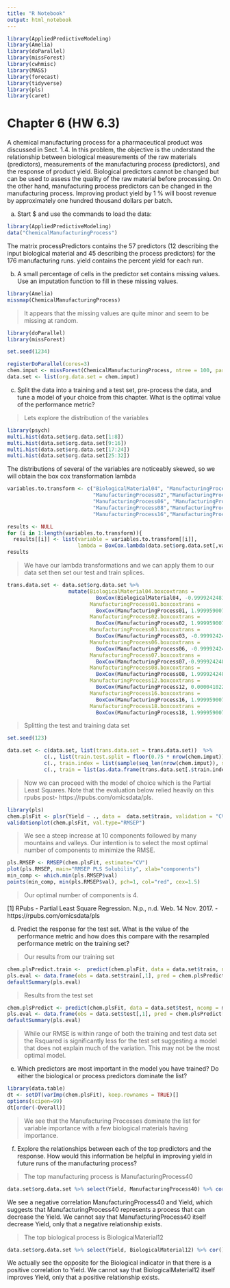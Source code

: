 ```yaml
---
title: "R Notebook"
output: html_notebook
---
```


```r
library(AppliedPredictiveModeling)
library(Amelia)
library(doParallel)
library(missForest)
library(cwhmisc)
library(MASS)
library(forecast)
library(tidyverse)
library(pls)
library(caret)
```

# Chapter 6 (HW 6.3)

A chemical manufacturing process for a pharmaceutical product was discussed in Sect. 1.4. In this problem, the objective is the understand the relationship between biological measurements of the raw materials (predictors), measurements of the manufacturing process (predictors), and the response of product yield. Biological predictors cannot be changed but can be used to assess the quality of the raw material before processing. On the other hand, manufacturing process predictors can be changed in the manufacturing process. Improving product yield by 1 % will boost revenue by approximately one hundred thousand dollars per batch. 

a. Start $ and use the commands to load the data:

```r
library(AppliedPredictiveModeling)
data("ChemicalManufacturingProcess")
```

The matrix processPredictors contains the 57 predictors (12 describing the input biological material and 45 describing the process predictors) for the 176 manufacturing runs. yield contains the percent yield for each run.

b. A small percentage of cells in the predictor set contains missing values. Use an imputation function to fill in these missing values.

```r
library(Amelia)
missmap(ChemicalManufacturingProcess)
```
> It appears that the missing values are quite minor and seem to be missing at random. 

```r
library(doParallel)
library(missForest)

set.seed(1234)

registerDoParallel(cores=3)
chem.imput <- missForest(ChemicalManufacturingProcess, ntree = 100, parallelize = "forests")$ximp
data.set <- list(org.data.set = chem.imput)
```

c. Split the data into a training and a test set, pre-process the data, and tune a model of your choice from this chapter. What is the optimal value of the performance metric?

> Lets explore the distribution of the variables

```r
library(psych)
multi.hist(data.set$org.data.set[1:8])
multi.hist(data.set$org.data.set[9:16])
multi.hist(data.set$org.data.set[17:24])
multi.hist(data.set$org.data.set[25:32])
```

The distributions of several of the variables are noticeably skewed, so we will obtain the box cox transformation lambda

```r
variables.to.transform <- c("BiologicalMaterial04", "ManufacturingProcess01",
                            "ManufacturingProcess02","ManufacturingProcess03",
                            "ManufacturingProcess06", "ManufacturingProcess07",
                            "ManufacturingProcess08","ManufacturingProcess12",
                            "ManufacturingProcess16","ManufacturingProcess18") 

results <- NULL
for (i in 1:length(variables.to.transform)){
  results[[i]] <- list(variable = variables.to.transform[[i]],
                       lambda = BoxCox.lambda(data.set$org.data.set[,variables.to.transform[[i]]]))}
results
```

> We have our lambda transformations and we can apply them to our data set then set our test and train splices. 

```r
trans.data.set <- data.set$org.data.set %>% 
                    mutate(BiologicalMaterial04.boxcoxtrans = 
                             BoxCox(BiologicalMaterial04, -0.99992424816297),
                           ManufacturingProcess01.boxcoxtrans = 
                             BoxCox(ManufacturingProcess01, 1.99995900720725),
                           ManufacturingProcess02.boxcoxtrans = 
                             BoxCox(ManufacturingProcess02, 1.99995900720725),
                           ManufacturingProcess03.boxcoxtrans = 
                             BoxCox(ManufacturingProcess03, -0.99992424816297),
                           ManufacturingProcess06.boxcoxtrans = 
                             BoxCox(ManufacturingProcess06, -0.99992424816297),
                           ManufacturingProcess07.boxcoxtrans = 
                             BoxCox(ManufacturingProcess07,-0.99992424816297),
                           ManufacturingProcess08.boxcoxtrans = 
                             BoxCox(ManufacturingProcess08, 1.99992424816297),
                           ManufacturingProcess12.boxcoxtrans = 
                             BoxCox(ManufacturingProcess12, 0.0000410225926326142),
                           ManufacturingProcess16.boxcoxtrans = 
                             BoxCox(ManufacturingProcess16, 1.99995900720725),
                           ManufacturingProcess18.boxcoxtrans = 
                             BoxCox(ManufacturingProcess18, 1.99995900720725))
```

> Splitting the test and training data set 

```r
set.seed(123)
```

```r
data.set <- c(data.set, list(trans.data.set = trans.data.set))  %>% 
            c(., list(train.test.split = floor(0.75 * nrow(chem.imput)))) %>% 
            c(., train.index = list(sample(seq_len(nrow(chem.imput)), size = .$train.test.split))) %>%
            c(., train = list(as.data.frame(trans.data.set[.$train.index,])), test = list(as.data.frame(trans.data.set[-.$train.index,])))
```

> Now we can proceed with the model of choice which is the Partial Least Squares. Note that the evaluation below relied heavily on this rpubs post- https://rpubs.com/omicsdata/pls.

```r
library(pls)
chem.plsFit <- plsr(Yield ~ ., data =  data.set$train, validation = "CV")
validationplot(chem.plsFit, val.type="RMSEP")
```

> We see a steep increase at 10 components followed by many mountains and valleys. Our intention is to select the most optimal number of components to minimize the RMSE. 

```r
pls.RMSEP <- RMSEP(chem.plsFit, estimate="CV") 
plot(pls.RMSEP, main="RMSEP PLS Solubility", xlab="components")
min_comp <- which.min(pls.RMSEP$val)
points(min_comp, min(pls.RMSEP$val), pch=1, col="red", cex=1.5)
```

> Our optimal number of components is 4. 

[1] RPubs - Partial Least Square Regression. N.p., n.d. Web. 14 Nov. 2017. - https://rpubs.com/omicsdata/pls


d. Predict the response for the test set. What is the value of the performance metric and how does this compare with the resampled performance metric on the training set?

> Our results from our training set 

```r
chem.plsPredict.train <-  predict(chem.plsFit, data = data.set$train, ncomp = min_comp)
pls.eval <- data.frame(obs = data.set$train[,1], pred = chem.plsPredict.train[,1,1])
defaultSummary(pls.eval)
```

> Results from the test set

```r
chem.plsPredict <- predict(chem.plsFit, data = data.set$test, ncomp = min_comp)
pls.eval <- data.frame(obs = data.set$test[,1], pred = chem.plsPredict[,1,1])
defaultSummary(pls.eval)
```

> While our RMSE is within range of both the training and test data set the Rsquared is significantly less for the test set suggesting a model that does not explain much of the variation. This may not be the most optimal model. 

e. Which predictors are most important in the model you have trained? Do either the biological or process predictors dominate the list?

```r
library(data.table)
dt <- setDT(varImp(chem.plsFit), keep.rownames = TRUE)[]
options(scipen=99)
dt[order(-Overall)]
```

> We see that the Manufacturing Processes dominate the list for variable importance with a few biological materials having importance.  

f. Explore the relationships between each of the top predictors and the response. How would this information be helpful in improving yield in future runs of the manufacturing process?

> The top manufacturing process is ManufacturingProcess40

```r
data.set$org.data.set %>% select(Yield, ManufacturingProcess40) %>% cor() %>% .[2]
```

We see a negative correlation ManufacturingProcess40 and Yield, which suggests that ManufacturingProcess40 represents a process that can decrease the Yield. We cannot say that ManufacturingProcess40 itself decrease Yield, only that a negative relationship exists. 

> The top biological process is BiologicalMaterial12

```r
data.set$org.data.set %>% select(Yield, BiologicalMaterial12) %>% cor() %>% .[2]
```

We actually see the opposite for the Biological indicator in that there is a positive correlation to Yield. We cannot say that BiologicalMaterial12 itself improves Yield, only that a positive relationship exists. 
